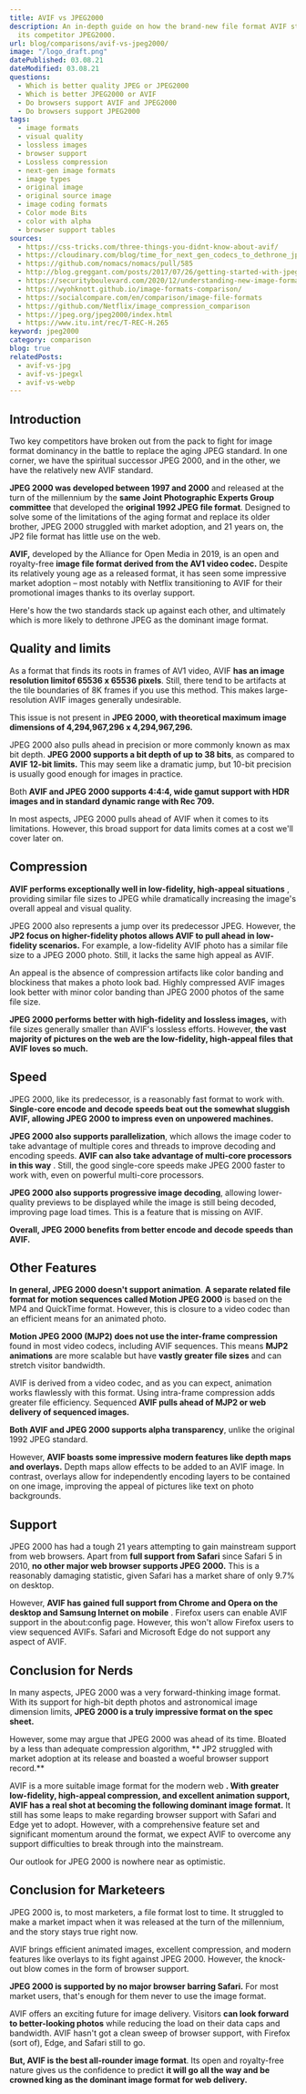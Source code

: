 ```yaml
---
title: AVIF vs JPEG2000
description: An in-depth guide on how the brand-new file format AVIF stacks up against
  its competitor JPEG2000.
url: blog/comparisons/avif-vs-jpeg2000/
image: "/logo_draft.png"
datePublished: 03.08.21
dateModified: 03.08.21
questions:
  - Which is better quality JPEG or JPEG2000
  - Which is better JPEG2000 or AVIF
  - Do browsers support AVIF and JPEG2000
  - Do browsers support JPEG2000
tags:
  - image formats
  - visual quality
  - lossless images
  - browser support
  - Lossless compression
  - next-gen image formats
  - image types
  - original image
  - original source image
  - image coding formats
  - Color mode Bits
  - color with alpha
  - browser support tables
sources:
  - https://css-tricks.com/three-things-you-didnt-know-about-avif/
  - https://cloudinary.com/blog/time_for_next_gen_codecs_to_dethrone_jpeg
  - https://github.com/nomacs/nomacs/pull/585
  - http://blog.greggant.com/posts/2017/07/26/getting-started-with-jpeg2000-jpeg-xr-webp-on-macos-osx.html
  - https://securityboulevard.com/2020/12/understanding-new-image-formats/
  - https://wyohknott.github.io/image-formats-comparison/
  - https://socialcompare.com/en/comparison/image-file-formats
  - https://github.com/Netflix/image_compression_comparison
  - https://jpeg.org/jpeg2000/index.html
  - https://www.itu.int/rec/T-REC-H.265
keyword: jpeg2000
category: comparison
blog: true
relatedPosts:
  - avif-vs-jpg
  - avif-vs-jpegxl
  - avif-vs-webp
---
```




## Introduction
  
Two key competitors have broken out from the pack to fight for image format dominancy in the battle to replace the aging JPEG standard. In one corner, we have the spiritual successor JPEG 2000, and in the other, we have the relatively new AVIF standard.  

**JPEG 2000 was developed between 1997 and 2000** and released at the turn of the millennium by the **same Joint Photographic Experts Group committee** that developed the **original 1992 JPEG file format**. Designed to solve some of the limitations of the aging format and replace its older brother, JPEG 2000 struggled with market adoption, and 21 years on, the JP2 file format has little use on the web.  

**AVIF,** developed by the Alliance for Open Media in 2019, is an open and royalty-free **image file format derived from the AV1 video codec.** Despite its relatively young age as a released format, it has seen some impressive market adoption – most notably with Netflix transitioning to AVIF for their promotional images thanks to its overlay support.  

Here's how the two standards stack up against each other, and ultimately which is more likely to dethrone JPEG as the dominant image format.  

## Quality and limits
  
As a format that finds its roots in frames of AV1 video, AVIF **has an image resolution limitof 65536 x 65536 pixels**. Still, there tend to be artifacts at the tile boundaries of 8K frames if you use this method. This makes large-resolution AVIF images generally undesirable.  

This issue is not present in **JPEG 2000, with theoretical maximum image dimensions of 4,294,967,296 x 4,294,967,296.**  

JPEG 2000 also pulls ahead in precision or more commonly known as max bit depth. **JPEG 2000 supports a bit depth of up to 38 bits**, as compared to **AVIF 12-bit limits.** This may seem like a dramatic jump, but 10-bit precision is usually good enough for images in practice.  

Both **AVIF and JPEG 2000 supports 4:4:4, wide gamut support with HDR images and in standard dynamic range with Rec 709.**  

In most aspects, JPEG 2000 pulls ahead of AVIF when it comes to its limitations. However, this broad support for data limits comes at a cost we'll cover later on.  

## Compression
  
**AVIF performs exceptionally well in low-fidelity, high-appeal situations** , providing similar file sizes to JPEG while dramatically increasing the image's overall appeal and visual quality.  

JPEG 2000 also represents a jump over its predecessor JPEG. However, the **JP2 focus on higher-fidelity photos allows AVIF to pull ahead in low-fidelity scenarios.**  For example, a low-fidelity AVIF photo has a similar file size to a JPEG 2000 photo. Still, it lacks the same high appeal as AVIF.  

An appeal is the absence of compression artifacts like color banding and blockiness that makes a photo look bad. Highly compressed AVIF images look better with minor color banding than JPEG 2000 photos of the same file size.  

**JPEG 2000 performs better with high-fidelity and lossless images,**  with file sizes generally smaller than AVIF's lossless efforts. However, **the vast majority of pictures on the web are the low-fidelity, high-appeal files that AVIF loves so much.**  

## Speed
  
JPEG 2000, like its predecessor, is a reasonably fast format to work with. **Single-core encode and decode speeds beat out the somewhat sluggish AVIF, allowing JPEG 2000 to impress even on unpowered machines.**  

**JPEG 2000 also supports parallelization**, which allows the image coder to take advantage of multiple cores and threads to improve decoding and encoding speeds. **AVIF can also take advantage of multi-core processors in this way** . Still, the good single-core speeds make JPEG 2000 faster to work with, even on powerful multi-core processors.  

**JPEG 2000 also supports progressive image decoding**, allowing lower-quality previews to be displayed while the image is still being decoded, improving page load times. This is a feature that is missing on AVIF.  

**Overall, JPEG 2000 benefits from better encode and decode speeds than AVIF.**  

## Other Features
  
**In general, JPEG 2000 doesn't support animation**. **A separate related file format for motion sequences called Motion JPEG 2000**  is based on the MP4 and QuickTime format. However, this is closure to a video codec than an efficient means for an animated photo.  

**Motion JPEG 2000 (MJP2) does not use the inter-frame compression**  found in most video codecs, including AVIF sequences. This means **MJP2 animations** are more scalable but have **vastly greater file sizes** and can stretch visitor bandwidth.  

AVIF is derived from a video codec, and as you can expect, animation works flawlessly with this format. Using intra-frame compression adds greater file efficiency. Sequenced **AVIF pulls ahead of MJP2 or web delivery of sequenced images.**  

**Both AVIF and JPEG 2000 supports alpha transparency**, unlike the original 1992 JPEG standard.  

However, **AVIF boasts some impressive modern features like depth maps and overlays.** Depth maps allow effects to be added to an AVIF image. In contrast, overlays allow for independently encoding layers to be contained on one image, improving the appeal of pictures like text on photo backgrounds.  

## Support
  
JPEG 2000 has had a tough 21 years attempting to gain mainstream support from web browsers. Apart from **full support from Safari** since Safari 5 in 2010, **no other major web browser supports JPEG 2000\.** This is a reasonably damaging statistic, given Safari has a market share of only 9.7% on desktop.  

However, **AVIF has gained full support from Chrome and Opera on the desktop and Samsung Internet on mobile** . Firefox users can enable AVIF support in the about:config page. However, this won't allow Firefox users to view sequenced AVIFs. Safari and Microsoft Edge do not support any aspect of AVIF.  

## Conclusion for Nerds
 
In many aspects, JPEG 2000 was a very forward-thinking image format. With its support for high-bit depth photos and astronomical image dimension limits, **JPEG 2000 is a truly impressive format on the spec sheet.** 

However, some may argue that JPEG 2000 was ahead of its time. Bloated by a less than adequate compression algorithm, ** JP2 struggled with market adoption at its release and boasted a woeful browser support record.** 

AVIF is a more suitable image format for the modern web **. With greater low-fidelity, high-appeal compression, and excellent animation support, AVIF has a real shot at becoming the following dominant image format.** It still has some leaps to make regarding browser support with Safari and Edge yet to adopt. However, with a comprehensive feature set and significant momentum around the format, we expect AVIF to overcome any support difficulties to break through into the mainstream.  

Our outlook for JPEG 2000 is nowhere near as optimistic.  

## Conclusion for Marketeers
  
JPEG 2000 is, to most marketers, a file format lost to time. It struggled to make a market impact when it was released at the turn of the millennium, and the story stays true right now.  

AVIF brings efficient animated images, excellent compression, and modern features like overlays to its fight against JPEG 2000\. However, the knock-out blow comes in the form of browser support.  

**JPEG 2000 is supported by no major browser barring Safari.** For most market users, that's enough for them never to use the image format.  

AVIF offers an exciting future for image delivery. Visitors **can look forward to better-looking photos** while reducing the load on their data caps and bandwidth. AVIF hasn't got a clean sweep of browser support, with Firefox (sort of), Edge, and Safari still to go.  

**But, AVIF is the best all-rounder image format**. Its open and royalty-free nature gives us the confidence to predict **it will go all the way and be crowned king as the dominant image format for web delivery.**  
